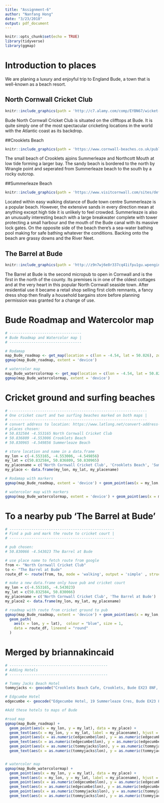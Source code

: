 ```yaml
---
title: "Assignment-6"
author: "Nanfang Hong"
date: "3/23/2018"
output: pdf_document
---
```


```r
knitr::opts_chunk$set(echo = TRUE)
library(tidyverse)
library(ggmap)
```

# Introduction to places 

We are planing a luxury and enjoyful trip to England Bude, a town that is well-known as a beach resort.

## North Cornwall Cricket Club 
```r
knitr::include_graphics(path = 'http://c7.alamy.com/comp/EYBN67/wicket-covers-at-bude-cricket-club-north-cornwall-EYBN67.jpg')
```

Bude North Cornwall Cricket Club is situated on the clifftops at Bude. It is quite simply one of the most spectacular cricketing locations in the world with the Atlantic coast as its backdrop. 

##Crooklets Beach
```r
knitr::include_graphics(path = 'https://www.cornwall-beaches.co.uk/public/photos/crooklets.jpg')
```
The small beach of Crooklets ajoins Summerleaze and Northcott Mouth at low tide forming a larger bay. The sandy beach is bordered to the north by Wrangle point and seperated from Summerleaze beach to the south by a rocky outcrop.

##Summerleaze Beach
```r
knitr::include_graphics(path = 'https://www.visitcornwall.com/sites/default/files/styles/product_image_breakpoints_theme_visitcornwall2_tablet_1_5x/public/Summerleaze%20Beach.jpg?itok=idqvGBEi&timestamp=1319809738')
```
Located within easy walking distance of Bude town centre Summerleaze is a popular beach. However, the extensive sands in every direction mean at anything except high tide it is unlikely to feel crowded.
Summerleaze is also an unusually interesting beach with a large breakwater complete with tower protecting a small harbour and the mouth of the Bude canal with its massive lock gates. On the opposite side of the beach there's a sea-water bathing pool making for safe bathing whatever the conditions. Backing onto the beach are grassy downs and the River Neet.

## The Barrel at Bude
```r
knitr::include_graphics(path = 'http://z9n7wj6e8r337cq41ifpu1gu.wpengine.netdna-cdn.com/wp-content/uploads/2017/11/barreldowr1117a.jpg')
```

The Barrel at Bude is the second micropub to open in Cornwall and is the first in the north of the county. Its premises is in one of the oldest cottages and at the very heart in this popular North Cornwall seaside town. After residential use it became a retail shop selling first cloth remnants, a fancy dress shop then finally a household bargains store before planning permission was granted for a change of use. 



# Bude Roadmap and Watercolor map

```r
# ---------------------------------
# Bude Roadmap and Watercolor map |
# ---------------------------------

# Rodamap
map_Bude_roadmap <- get_map(location = c(lon = -4.54, lat = 50.826), zoom = 14, maptype = 'roadmap', source = 'google')
ggmap(map_Bude_roadmap, extent = 'device')

# watercolor map
map_Bude_watercolormap <- get_map(location = c(lon = -4.54, lat = 50.826), zoom = 14, maptype = 'watercolor', source = 'google')
ggmap(map_Bude_watercolormap, extent = 'device')
```


# Cricket ground and surfing beaches

```r
# ---------------------------------------------------------------
# One cricket court and two surfing beaches marked on both maps |
# ---------------------------------------------------------------
# convert address to location: https://www.latlong.net/convert-address-to-lat-long.html
# places chosen: 
# 50.832584 -4.553165 North Cornwall Cricket Club 
# 50.836809 -4.553006 Crooklets Beach
# 50.830965 -4.549856 Summerleaze Beach

# store location and name in a data.frame
my_lon = c(-4.553165, -4.553006, -4.549856)
my_lat = c(50.832584, 50.836809, 50.830965)
my_placename = c('North Cornwall Cricket Club', 'Crooklets Beach', 'Summerleaze Beach')
my_place <- data.frame(my_lon, my_lat, my_placename)

# Rodamap with markers
ggmap(map_Bude_roadmap, extent = 'device') + geom_point(aes(x = my_lon, y = my_lat), data = my_place) + geom_text(aes(x = my_lon, y = my_lat, label = my_placename), hjust = - 0.1, data = my_place)

# watercolor map with markers
ggmap(map_Bude_watercolormap, extent = 'device') + geom_point(aes(x = my_lon, y = my_lat), data = my_place) + geom_text(aes(x = my_lon, y = my_lat, label = my_placename), hjust = - 0.1, data = my_place)

```


# To a nearby pub 'The Barrel at Bude'

```r
# ------------------------------------------------
# Find a pub and mark the route to cricket court |
# ------------------------------------------------

# pub chosen: 
# 50.830066 -4.543023 The Barrel at Bude

# use place name to fetch route from google
from <- "North Cornwall Cricket Club"
to <- "The Barrel at Bude"
route_df <- route(from, to, mode = 'walking', output = 'simple' , structure = "route")

# make a new data.frame only have pub and cricket court
my_lon = c(-4.553165, -4.543023)
my_lat = c(50.832584, 50.830066)
my_placename = c('North Cornwall Cricket Club', 'The Barrel at Bude')
my_place2 <- data.frame(my_lon, my_lat, my_placename)

# roadmap with route from cricket ground to pub
ggmap(map_Bude_roadmap, extent = 'device') + geom_point(aes(x = my_lon, y = my_lat), data = my_place2) + geom_text(aes(x = my_lon, y = my_lat, label = my_placename), hjust = - 0.1, data = my_place2) + 
  geom_path(
    aes(x = lon, y = lat),  colour = "blue", size = 1,
    data = route_df, lineend = "round"
  )
```


# Merged by briannakincaid

```r
# ---------------------------------------------
# Adding Hotels 
# ---------------------------------------------

# Tommy Jacks Beach Hotel
tommyjacks <- geocode("Crooklets Beach Cafe, Crooklets, Bude EX23 8NF, UK")

# Edgcumbe Hotel
edgecumbe <- geocode("Edgecumbe Hotel, 19 Summerleaze Cres, Bude EX23 8HJ, UK")

#Add these hotels to maps of Bude

#road map
ggmap(map_Bude_roadmap) + 
  geom_point(aes(x = my_lon, y = my_lat), data = my_place) + 
  geom_text(aes(x = my_lon, y = my_lat, label = my_placename), hjust = - 0.1, data = my_place) +
  geom_point(aes(x = as.numeric(edgecumbe$lon), y = as.numeric(edgecumbe$lat))) +
  geom_text(aes(x = as.numeric(edgecumbe$lon), y = as.numeric(edgecumbe$lat), label = "Edgecumbe Hotel", hjust=1, vjust=1)) +
  geom_point(aes(x = as.numeric(tommyjacks$lon), y = as.numeric(tommyjacks$lat))) #+
  geom_text(aes(x = as.numeric(tommyjacks$lon), y = as.numeric(tommyjacks$lat), label = "Tommy Jacks Beach Hotel", hjust=1, vjust=1))


# watercolor map 
ggmap(map_Bude_watercolormap) + 
  geom_point(aes(x = my_lon, y = my_lat), data = my_place) + 
  geom_text(aes(x = my_lon, y = my_lat, label = my_placename), hjust = - 0.1, data = my_place) +
  geom_point(aes(x = as.numeric(edgecumbe$lon), y = as.numeric(edgecumbe$lat))) +
  geom_text(aes(x = as.numeric(edgecumbe$lon), y = as.numeric(edgecumbe$lat), label = "Edgecumbe Hotel", hjust=1, vjust=1)) +
  geom_point(aes(x = as.numeric(tommyjacks$lon), y = as.numeric(tommyjacks$lat))) #+
  geom_text(aes(x = as.numeric(tommyjacks$lon), y = as.numeric(tommyjacks$lat), label = "Tommy Jacks Beach Hotel", hjust=1, vjust=1))

```


